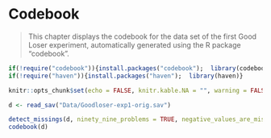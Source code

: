 # Codebook

> This chapter displays the codebook for the  data set of the first Good Loser experiment, automatically generated using the R package "codebook".

```r
if(!require("codebook")){install.packages("codebook");  library(codebook)}
if(!require("haven")){install.packages("haven");  library(haven)}

knitr::opts_chunk$set(echo = FALSE, knitr.kable.NA = "", warning = FALSE, message = FALSE)
```

```r
d <- read_sav("Data/Goodloser-exp1-orig.sav")

detect_missings(d, ninety_nine_problems = TRUE, negative_values_are_missing = TRUE)
codebook(d)
```

